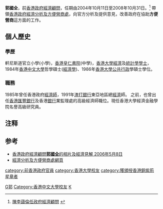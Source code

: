 '''郭國全'''{{BBSHK}}{{JP}}，前[[香港政府|香港政府]][[經濟顧問|經濟顧問]]，任期由2004年10月11日至2008年10月31日。<ref>[http://news.gov.hk/tc/category/administration/081010/html/081010tc01006.htm 陳李藹倫任政府經濟顧問 ] {{webarchive|url=https://web.archive.org/web/20081011200408/http://www.news.gov.hk/tc/category/administration/081010/html/081010tc01006.htm |date=2008-10-11 }}</ref> 帶領[[香港政府|香港政府]][[經濟分析及方便營商處|經濟分析及方便營商處]]，向官方分析及提供意見，改善政府在協助'''方便營商'''這方面的工作。

== 個人歷史 ==
=== 學歷 ===
軒尼斯道官立小學(小學)，[[香港|香港]][[皇仁書院|皇仁書院]](中學)，[[香港大學|香港大學]][[經濟|經濟]]及[[統計學|統計學]][[學士|學士]]，1984年[[香港中文大學|香港中文大學]]哲學碩士([[經濟學|經濟學]])、1986年[[香港大學|香港大學]][[公共行政|公共行政]]學碩士學位。

=== 職務 ===
1985年曾任香港政府[[經濟師|經濟師]]，1991年[[渣打銀行|渣打銀行]]東亞地區總[[經濟|經濟]]師。 
之前，也曾出任[[香港|香港]][[匯豐銀行|匯豐銀行]]及香港[[銀行|銀行]]業監理處的高級經濟師職位。現任香港大學經濟金融學院名譽高級研究員。

==注释==
<references />
==参考==
*[http://news.sina.com.hk/cgi-bin/news/show_news.cgi?ct=headlines&type=headlines&date=2006-05-08&id=1949652 香港政府經濟顧問'''郭國全'''的相片及經濟見解 2006年5月8日]{{Dead link|date=2019年11月 |bot=InternetArchiveBot |fix-attempted=yes }}
*[http://www.info.gov.hk/fso/eabfu/chi/intro.htm 經濟分析及方便營商處網頁] {{Wayback|url=http://www.info.gov.hk/fso/eabfu/chi/intro.htm |date=20060708194600 }}

[[category:前香港政府官員|category:前香港政府官員]]
[[category:香港大學校友|category:香港大學校友]]
[[Category:华人经济学家|G郭]]
[[category:獲頒授香港銅紫荊星章者|category:獲頒授香港銅紫荊星章者]]
[[Category:香港中文大學校友|Category:香港中文大學校友]]
[[Category:郭姓|K]]